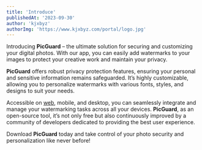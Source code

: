 ```yaml
---
title: 'Introduce'
publishedAt: '2023-09-30'
author: 'kjxbyz'
authorImg: 'https://www.kjxbyz.com/portal/logo.jpg'
---
```


Introducing **PicGuard** – the ultimate solution for securing and customizing your digital photos. With our app, you can easily add watermarks to your images to protect your creative work and maintain your privacy.

**PicGuard** offers robust privacy protection features, ensuring your personal and sensitive information remains safeguarded. It’s highly customizable, allowing you to personalize watermarks with various fonts, styles, and designs to suit your needs.

Accessible on [web](https://picguard.app/play), mobile, and desktop, you can seamlessly integrate and manage your watermarking tasks across all your devices. **PicGuard**, as an open-source tool, it’s not only free but also continuously improved by a community of developers dedicated to providing the best user experience.

Download **PicGuard** today and take control of your photo security and personalization like never before!
